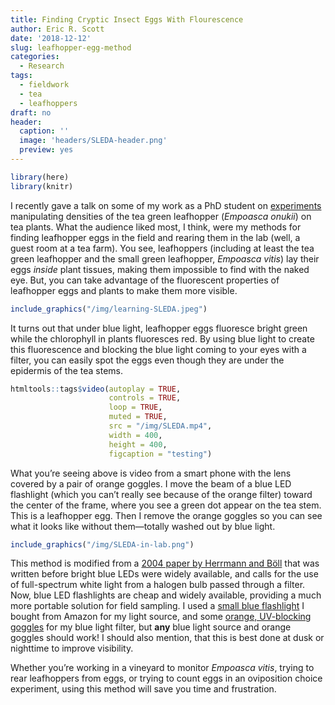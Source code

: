```yaml
---
title: Finding Cryptic Insect Eggs With Flourescence
author: Eric R. Scott
date: '2018-12-12'
slug: leafhopper-egg-method
categories:
  - Research
tags:
  - fieldwork
  - tea
  - leafhoppers
draft: no
header:
  caption: ''
  image: 'headers/SLEDA-header.png'
  preview: yes
---
```

```r
library(here)
library(knitr)
```

I recently gave a talk on some of my work as a PhD student on [experiments](http://www.ericrscott.com/project/climate-leafhopper-quality/) manipulating densities of the tea green leafhopper (*Empoasca onukii*) on tea plants. What the audience liked most, I think, were my methods for finding leafhopper eggs in the field and rearing them in the lab (well, a guest room at a tea farm). You see, leafhoppers (including at least the tea green leafhopper and the small green leafhopper, *Empoasca vitis*) lay their eggs *inside* plant tissues, making them impossible to find with the naked eye. But, you can take advantage of the fluorescent properties of leafhopper eggs and plants to make them more visible.

```r
include_graphics("/img/learning-SLEDA.jpeg")
```

It turns out that under blue light, leafhopper eggs fluoresce bright green while the chlorophyll in plants fluoresces red.  By using blue light to create this fluorescence and blocking the blue light coming to your eyes with a filter, you can easily spot the eggs even though they are under the epidermis of the tea stems.

```r
htmltools::tags$video(autoplay = TRUE,
                      controls = TRUE,
                      loop = TRUE,
                      muted = TRUE,
                      src = "/img/SLEDA.mp4",
                      width = 400,
                      height = 400,
                      figcaption = "testing")
```

What you're seeing above is video from a smart phone with the lens covered by a pair of orange goggles.  I move the beam of a blue LED flashlight (which you can't really see because of the orange filter) toward the center of the frame, where you see a green dot appear on the tea stem.  This is a leafhopper egg.  Then I remove the orange goggles so you can see what it looks like without them---totally washed out by blue light.

```r
include_graphics("/img/SLEDA-in-lab.png")
```


This method is modified from a [2004 paper by Herrmann and Böll](http://link.springer.com/10.1007/BF03356146) that was written before bright blue LEDs were widely available, and calls for the use of full-spectrum white light from a halogen bulb passed through a filter. Now, blue LED flashlights are cheap and widely available, providing a much more portable solution for field sampling. I used a [small blue flashlight](https://www.amazon.com/WAYLLSHINE-Flashlight-Adjustable-Camping-Activities/dp/B00WD0XFAW) I bought from Amazon for my light source, and some [orange, UV-blocking goggles](https://www.amazon.com/Uvex-S0360X-Ultra-spec-SCT-Orange-Anti-Fog/dp/B003OBZ64M/ref=sr_1_3?ie=UTF8&qid=1544637112&sr=8-3&keywords=uvex+orange+goggles) for my blue light filter, but **any** blue light source and orange goggles should work!  I should also mention, that this is best done at dusk or nighttime to improve visibility.

Whether you're working in a vineyard to monitor *Empoasca vitis*, trying to rear leafhoppers from eggs, or trying to count eggs in an oviposition choice experiment, using this method will save you time and frustration.